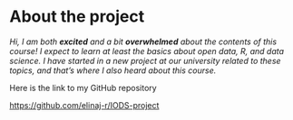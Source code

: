 
# About the project

*Hi, I am both **excited** and a bit **overwhelmed** about the contents of this course! I expect to learn at least the basics about open data, R, and data science. I have started in a new project at our university related to these topics, and that's where I also heard about this course.*


Here is the link to my GitHub repository

<https://github.com/elinaj-r/IODS-project>